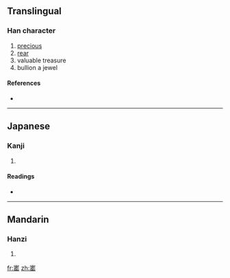==Translingual==

===Han character===
{{Han char|rn=40|rad=宀|as=10|sn=13|four=|canj=十一土山 (JMGU)}}

# [[precious]]
# [[rear]]
# valuable treasure
# bullion a jewel

====References====
* {{Han ref|kx=0290.050|dkj=07265|dj=0574.060|hdz=20945.040|uh=5BDA|ud=23514}}

----

==Japanese==

===Kanji===
{{ja-kanji|grade=|rs=宀10}}

# {{defn|Japanese|sort=宀10}}

====Readings====
* {{ja-readings|on=[[ほう]] (hō)|kun=[[たから]] (takara)}}

----

==Mandarin==

===Hanzi===
{{cmn-hanzi|pin=[[bǎo]] ([[bao3]])|wg=pao<sup>3</sup>}}

# {{defn|Mandarin|sort=宀10}}

[[fr:寚]]
[[zh:寚]]